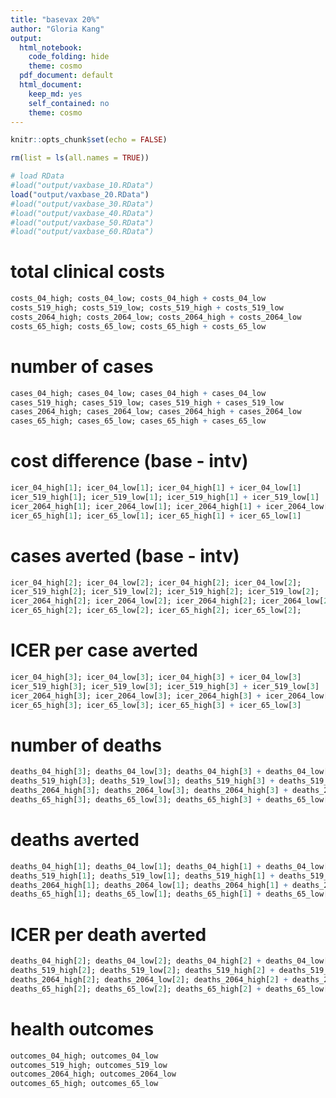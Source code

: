 ```yaml
---
title: "basevax 20%"
author: "Gloria Kang"
output:
  html_notebook: 
    code_folding: hide
    theme: cosmo
  pdf_document: default
  html_document: 
    keep_md: yes
    self_contained: no
    theme: cosmo
---
```


```r
knitr::opts_chunk$set(echo = FALSE)
```

```r
rm(list = ls(all.names = TRUE))
```

```r
# load RData
#load("output/vaxbase_10.RData")
load("output/vaxbase_20.RData")
#load("output/vaxbase_30.RData")
#load("output/vaxbase_40.RData")
#load("output/vaxbase_50.RData")
#load("output/vaxbase_60.RData")
```


# total clinical costs
```r
costs_04_high; costs_04_low; costs_04_high + costs_04_low
costs_519_high; costs_519_low; costs_519_high + costs_519_low
costs_2064_high; costs_2064_low; costs_2064_high + costs_2064_low
costs_65_high; costs_65_low; costs_65_high + costs_65_low
```

# number of cases
```r
cases_04_high; cases_04_low; cases_04_high + cases_04_low
cases_519_high; cases_519_low; cases_519_high + cases_519_low
cases_2064_high; cases_2064_low; cases_2064_high + cases_2064_low
cases_65_high; cases_65_low; cases_65_high + cases_65_low
```

# cost difference (base - intv)
```r
icer_04_high[1]; icer_04_low[1]; icer_04_high[1] + icer_04_low[1]
icer_519_high[1]; icer_519_low[1]; icer_519_high[1] + icer_519_low[1]
icer_2064_high[1]; icer_2064_low[1]; icer_2064_high[1] + icer_2064_low[1]
icer_65_high[1]; icer_65_low[1]; icer_65_high[1] + icer_65_low[1]
```

# cases averted (base - intv)
```r
icer_04_high[2]; icer_04_low[2]; icer_04_high[2]; icer_04_low[2]; 
icer_519_high[2]; icer_519_low[2]; icer_519_high[2]; icer_519_low[2]; 
icer_2064_high[2]; icer_2064_low[2]; icer_2064_high[2]; icer_2064_low[2]; 
icer_65_high[2]; icer_65_low[2]; icer_65_high[2]; icer_65_low[2]; 
```

# ICER per case averted
```r
icer_04_high[3]; icer_04_low[3]; icer_04_high[3] + icer_04_low[3]
icer_519_high[3]; icer_519_low[3]; icer_519_high[3] + icer_519_low[3]
icer_2064_high[3]; icer_2064_low[3]; icer_2064_high[3] + icer_2064_low[3]
icer_65_high[3]; icer_65_low[3]; icer_65_high[3] + icer_65_low[3]
```

# number of deaths
```r
deaths_04_high[3]; deaths_04_low[3]; deaths_04_high[3] + deaths_04_low[3]
deaths_519_high[3]; deaths_519_low[3]; deaths_519_high[3] + deaths_519_low[3]
deaths_2064_high[3]; deaths_2064_low[3]; deaths_2064_high[3] + deaths_2064_low[3]
deaths_65_high[3]; deaths_65_low[3]; deaths_65_high[3] + deaths_65_low[3]
```

# deaths averted
```r
deaths_04_high[1]; deaths_04_low[1]; deaths_04_high[1] + deaths_04_low[1]
deaths_519_high[1]; deaths_519_low[1]; deaths_519_high[1] + deaths_519_low[1]
deaths_2064_high[1]; deaths_2064_low[1]; deaths_2064_high[1] + deaths_2064_low[1]
deaths_65_high[1]; deaths_65_low[1]; deaths_65_high[1] + deaths_65_low[1]
```

# ICER per death averted
```r
deaths_04_high[2]; deaths_04_low[2]; deaths_04_high[2] + deaths_04_low[2]
deaths_519_high[2]; deaths_519_low[2]; deaths_519_high[2] + deaths_519_low[2]
deaths_2064_high[2]; deaths_2064_low[2]; deaths_2064_high[2] + deaths_2064_low[2]
deaths_65_high[2]; deaths_65_low[2]; deaths_65_high[2] + deaths_65_low[2]
```

# health outcomes
```r
outcomes_04_high; outcomes_04_low
outcomes_519_high; outcomes_519_low
outcomes_2064_high; outcomes_2064_low
outcomes_65_high; outcomes_65_low
```

